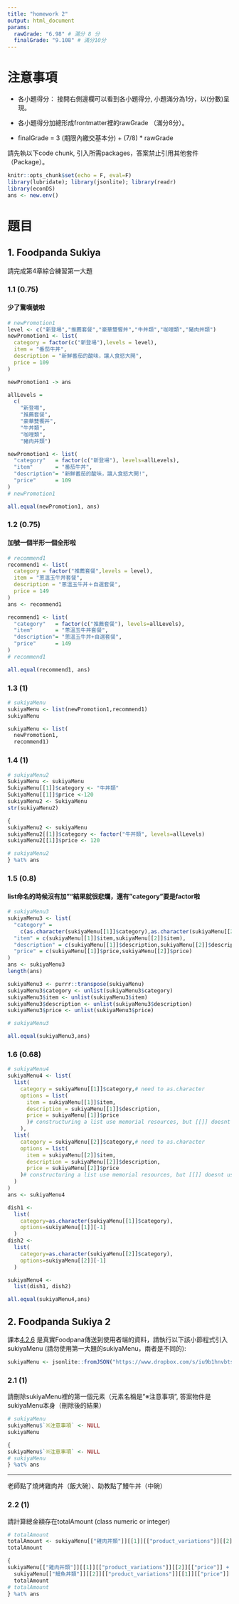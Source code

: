 ```yaml
---
title: "homework 2"
output: html_document
params:
  rawGrade: "6.98" # 滿分 8 分
  finalGrade: "9.108" # 滿分10分
---
```


# 注意事項

  * 各小題得分： 接開右側邊欄可以看到各小題得分, 小題滿分為1分，以(分數)呈現。
  
  * 各小題得分加總形成frontmatter裡的rawGrade （滿分8分）。
  
  * finalGrade = 3 (期限內繳交基本分) + (7/8) * rawGrade

請先執以下code chunk, 引入所需packages，答案禁止引用其他套件（Package）。
```r
knitr::opts_chunk$set(echo = F, eval=F)
library(lubridate); library(jsonlite); library(readr)
library(econDS)
ans <- new.env()
```

# 題目

## 1. Foodpanda Sukiya
請完成第4章綜合練習第一大題

### 1.1 (0.75)

#### 少了驚嘆號啦
```r
# newPromotion1
level <- c("新登場","推薦套餐","豪華雙饗丼","牛丼類","咖哩類","豬肉丼類")
newPromotion1 <- list(
  category = factor(c("新登場"),levels = level),
  item = "番茄牛丼",
  description = "新鮮番茄的酸味，讓人食慾大開",
  price = 109
)

newPromotion1 -> ans
```

```r

allLevels = 
  c(
    "新登場",
    "推薦套餐",
    "豪華雙饗丼",
    "牛丼類",
    "咖哩類",
    "豬肉丼類")

newPromotion1 <- list(
  "category"   = factor(c("新登場"), levels=allLevels),
  "item"       = "番茄牛丼",
  "description"= "新鮮番茄的酸味，讓人食慾大開!",
  "price"      = 109
)
# newPromotion1 

all.equal(newPromotion1, ans)

```

### 1.2 (0.75)

#### 加號一個半形一個全形啦
```r
# recommend1
recommend1 <- list(
  category = factor("推薦套餐",levels = level),
  item = "蔥溫玉牛丼套餐",
  description = "蔥溫玉牛丼＋自選套餐",
  price = 149
)
ans <- recommend1
```

```r

recommend1 <- list(
  "category"   = factor(c("推薦套餐"), levels=allLevels),
  "item"       = "蔥溫玉牛丼套餐",
  "description"= "蔥溫玉牛丼+自選套餐",
  "price"      = 149
)
# recommend1

all.equal(recommend1, ans)
```

### 1.3 (1)


```r
# sukiyaMenu
sukiyaMenu <- list(newPromotion1,recommend1)
sukiyaMenu
```

```r

sukiyaMenu <- list(
  newPromotion1,
  recommend1)


```

### 1.4 (1)


```r
# sukiyaMenu2
SukiyaMenu <- sukiyaMenu
SukiyaMenu[[1]]$category <- "牛丼類"
SukiyaMenu[[1]]$price <-120
sukiyaMenu2 <- SukiyaMenu
str(sukiyaMenu2)
```

```r
{
sukiyaMenu2 <- sukiyaMenu
sukiyaMenu2[[1]]$category <- factor("牛丼類", levels=allLevels)
sukiyaMenu2[[1]]$price <- 120

# sukiyaMenu2
} %at% ans
```

### 1.5 (0.8)

#### list命名的時候沒有加""結果就很悲爛，還有"category"要是factor啦
```r
# sukiyaMenu3
sukiyaMenu3 <- list(
  "category" = 
    c(as.character(sukiyaMenu[[1]]$category),as.character(sukiyaMenu[[2]]$category)),
  "item" = c(sukiyaMenu[[1]]$item,sukiyaMenu[[2]]$item),
  "description" = c(sukiyaMenu[[1]]$description,sukiyaMenu[[2]]$description),
  "price" = c(sukiyaMenu[[1]]$price,sukiyaMenu[[2]]$price)
)
ans <- sukiyaMenu3
length(ans)
```

```r

sukiyaMenu3 <- purrr::transpose(sukiyaMenu)
sukiyaMenu3$category <- unlist(sukiyaMenu3$category)
sukiyaMenu3$item <- unlist(sukiyaMenu3$item)
sukiyaMenu3$description <- unlist(sukiyaMenu3$description)
sukiyaMenu3$price <- unlist(sukiyaMenu3$price)

# sukiyaMenu3

all.equal(sukiyaMenu3,ans)
```

### 1.6 (0.68)


```r
# sukiyaMenu4
sukiyaMenu4 <- list(
  list(
    category = sukiyaMenu[[1]]$category,# need to as.character
    options = list(
      item = sukiyaMenu[[1]]$item,
      description = sukiyaMenu[[1]]$description,
      price = sukiyaMenu[[1]]$price
      )# constructuring a list use memorial resources, but [[]] doesnt use.
    ),
  list(
    category = sukiyaMenu[[2]]$category,# need to as.character
    options = list(
      item = sukiyaMenu[[2]]$item,
      description = sukiyaMenu[[2]]$description,
      price = sukiyaMenu[[2]]$price
    )# constructuring a list use memorial resources, but [[]] doesnt use.
  )
)
ans <- sukiyaMenu4
```

```r

dish1 <-
  list(
    category=as.character(sukiyaMenu[[1]]$category),
    options=sukiyaMenu[[1]][-1]
  )
dish2 <-
  list(
    category=as.character(sukiyaMenu[[2]]$category),
    options=sukiyaMenu[[2]][-1]
  )

sukiyaMenu4 <- 
  list(dish1, dish2)

all.equal(sukiyaMenu4,ans)
```

## 2. Foodpanda Sukiya 2

課本[4.2.6](https://tpemartin.github.io/NTPU-R-for-Data-Science/operationonvectorandlist.html#sukiya-menu) 是真實Foodpana傳送到使用者端的資料，請執行以下該小節程式引入sukiyaMenu (請勿使用第一大題的sukiyaMenu，兩者是不同的):

```r
sukiyaMenu <- jsonlite::fromJSON("https://www.dropbox.com/s/iu9b1hnvbtss83q/sukiyaMenu.json?dl=1", simplifyDataFrame = F)
```


### 2.1  (1)
請刪除sukiyaMenu裡的第一個元素（元素名稱是"※注意事項", 答案物件是sukiyaMenu本身（刪除後的結果）


```r
# sukiyaMenu
sukiyaMenu$`※注意事項` <- NULL
sukiyaMenu
```

```r
{
sukiyaMenu$`※注意事項` <- NULL
# sukiyaMenu
} %at% ans
```

***

老師點了燒烤雞肉丼（飯大碗）、助教點了鰻牛丼（中碗）

### 2.2 (1)
請計算總金額存在totalAmount (class numeric or integer)


```r
# totalAmount
totalAmount <- sukiyaMenu[["雞肉丼類"]][[1]][["product_variations"]][[2]][["price"]]+sukiyaMenu[["鰻魚丼類"]][[2]][["product_variations"]][[1]][["price"]]
totalAmount
```

```r
{
sukiyaMenu[["雞肉丼類"]][[1]][["product_variations"]][[2]][["price"]] +
  sukiyaMenu[["鰻魚丼類"]][[2]][["product_variations"]][[1]][["price"]] ->
  totalAmount
# totalAmount
} %at% ans
```


